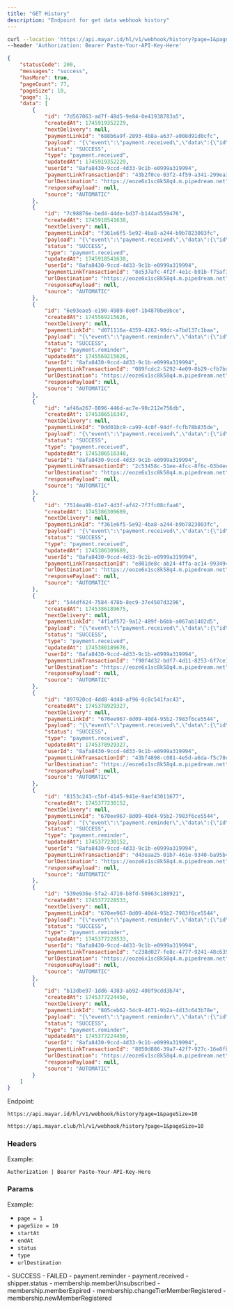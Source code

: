 ```yaml
---
title: "GET History"
description: "Endpoint for get data webhook history"
---
```


<RequestExample>

```bash Request Example
curl --location 'https://api.mayar.id/hl/v1/webhook/history?page=1&pageSize=10' \
--header 'Authorization: Bearer Paste-Your-API-Key-Here'
```

</RequestExample>

<ResponseExample>

```json Response Example 200
{
    "statusCode": 200,
    "messages": "success",
    "hasMore": true,
    "pageCount": 77,
    "pageSize": 10,
    "page": 1,
    "data": [
        {
            "id": "7d567063-ad7f-48d5-9e84-0e41938783a5",
            "createdAt": 1745919352229,
            "nextDelivery": null,
            "paymentLinkId": "688b6a9f-2893-4b8a-a637-a008d91d0cfc",
            "payload": "{\"event\":\"payment.received\",\"data\":{\"id\":\"43b2f0ce-03f2-4f59-a341-299ea3ef19b6\",\"transactionId\":\"43b2f0ce-03f2-4f59-a341-299ea3ef19b6\",\"status\":\"SUCCESS\",\"transactionStatus\":\"paid\",\"createdAt\":\"2025-04-29T09:35:43.635Z\",\"updatedAt\":\"2025-04-29T09:35:43.635Z\",\"merchantId\":\"8afa8430-9ccd-4d33-9c1b-e0999a319994\",\"merchantName\":\"Andika\",\"merchantEmail\":\"mayartesting05@gmail.com\",\"customerName\":\"ladu\",\"customerEmail\":\"ladusing@gmail.com\",\"customerMobile\":\"0888775540242\",\"amount\":0,\"isAdminFeeBorneByCustomer\":null,\"isChannelFeeBorneByCustomer\":null,\"productId\":\"688b6a9f-2893-4b8a-a637-a008d91d0cfc\",\"productName\":\"E-Book JOURNAL DESIGN OF AUTOMATIC\",\"productType\":\"ebook\",\"pixelFbp\":\"fb.1.1716364188358.1111830624\",\"pixelFbc\":null,\"qty\":1,\"couponUsed\":null,\"paymentMethod\":null}}",
            "status": "SUCCESS",
            "type": "payment.received",
            "updatedAt": 1745919352229,
            "userId": "8afa8430-9ccd-4d33-9c1b-e0999a319994",
            "paymentLinkTransactionId": "43b2f0ce-03f2-4f59-a341-299ea3ef19b6",
            "urlDestination": "https://eoze6x1sc8k58q4.m.pipedream.net",
            "responsePayload": null,
            "source": "AUTOMATIC"
        },
        {
            "id": "7c98876e-bed4-44de-bd37-b144a4559476",
            "createdAt": 1745918541638,
            "nextDelivery": null,
            "paymentLinkId": "f361e6f5-5e92-4ba8-a244-b9b7823003fc",
            "payload": "{\"event\":\"payment.received\",\"data\":{\"id\":\"8e537afc-4f2f-4e1c-b91b-f75af34bf71a\",\"transactionId\":\"8e537afc-4f2f-4e1c-b91b-f75af34bf71a\",\"status\":\"SUCCESS\",\"transactionStatus\":\"paid\",\"createdAt\":\"2025-04-29T09:22:11.239Z\",\"updatedAt\":\"2025-04-29T09:22:11.239Z\",\"merchantId\":\"8afa8430-9ccd-4d33-9c1b-e0999a319994\",\"merchantName\":\"Andika\",\"merchantEmail\":\"mayartesting05@gmail.com\",\"customerName\":\"ladu\",\"customerEmail\":\"ladusing@gmail.com\",\"customerMobile\":\"0888775540242\",\"amount\":0,\"isAdminFeeBorneByCustomer\":null,\"isChannelFeeBorneByCustomer\":null,\"productId\":\"f361e6f5-5e92-4ba8-a244-b9b7823003fc\",\"productName\":\"Test 04\",\"productType\":\"digital_product\",\"pixelFbp\":\"fb.1.1716364188358.1111830624\",\"pixelFbc\":null,\"qty\":1,\"couponUsed\":null,\"paymentMethod\":null}}",
            "status": "SUCCESS",
            "type": "payment.received",
            "updatedAt": 1745918541638,
            "userId": "8afa8430-9ccd-4d33-9c1b-e0999a319994",
            "paymentLinkTransactionId": "8e537afc-4f2f-4e1c-b91b-f75af34bf71a",
            "urlDestination": "https://eoze6x1sc8k58q4.m.pipedream.net",
            "responsePayload": null,
            "source": "AUTOMATIC"
        },
        {
            "id": "6e93eae5-e190-4989-8e0f-1b4870be9bce",
            "createdAt": 1745569215626,
            "nextDelivery": null,
            "paymentLinkId": "d071116a-4359-4262-90dc-a7bd137c1baa",
            "payload": "{\"event\":\"payment.reminder\",\"data\":{\"id\":\"089fcdc2-5292-4e09-8b29-cfb7bdde3be6\",\"transactionId\":\"089fcdc2-5292-4e09-8b29-cfb7bdde3be6\",\"status\":\"SUCCESS\",\"transactionStatus\":\"created\",\"createdAt\":\"2025-04-25T07:58:27.539Z\",\"updatedAt\":\"2025-04-25T08:00:21.672Z\",\"merchantId\":\"8afa8430-9ccd-4d33-9c1b-e0999a319994\",\"merchantEmail\":\"mayartesting05@gmail.com\",\"customerName\":\"Harus Buat auto testing\",\"customerEmail\":\"mayartesting05@gmail.com\",\"customerMobile\":\"081320547877\",\"amount\":107135,\"isAdminFeeBorneByCustomer\":true,\"isChannelFeeBorneByCustomer\":true,\"productId\":\"d071116a-4359-4262-90dc-a7bd137c1baa\",\"productName\":\"test UIUX Produk Digital\",\"productType\":\"digital_product\",\"pixelFbp\":\"fb.1.1737105110463.389414050868219356\",\"pixelFbc\":null,\"qty\":1,\"couponUsed\":null,\"paymentMethod\":\"qris\",\"paymentUrl\":\"https://andiak.myr.id/select-channel/089fcdc2-5292-4e09-8b29-cfb7bdde3be6?webhook=true\"}}",
            "status": "SUCCESS",
            "type": "payment.reminder",
            "updatedAt": 1745569215626,
            "userId": "8afa8430-9ccd-4d33-9c1b-e0999a319994",
            "paymentLinkTransactionId": "089fcdc2-5292-4e09-8b29-cfb7bdde3be6",
            "urlDestination": "https://eoze6x1sc8k58q4.m.pipedream.net",
            "responsePayload": null,
            "source": "AUTOMATIC"
        },
        {
            "id": "af46a267-8896-446d-ac7e-90c212e756db",
            "createdAt": 1745386516347,
            "nextDelivery": null,
            "paymentLinkId": "0dd01bc9-ca99-4c0f-94df-fcfb78b835de",
            "payload": "{\"event\":\"payment.received\",\"data\":{\"id\":\"2c53458c-51ee-4fcc-8f6c-03b4ee948054\",\"transactionId\":\"2c53458c-51ee-4fcc-8f6c-03b4ee948054\",\"status\":\"SUCCESS\",\"transactionStatus\":\"paid\",\"createdAt\":\"2025-04-23T05:35:05.951Z\",\"updatedAt\":\"2025-04-23T05:35:05.951Z\",\"merchantId\":\"8afa8430-9ccd-4d33-9c1b-e0999a319994\",\"merchantName\":\"Andika\",\"merchantEmail\":\"mayartesting05@gmail.com\",\"customerName\":\"Harus Buat auto testing\",\"customerEmail\":\"mayartesting05@gmail.com\",\"customerMobile\":\"081320547877\",\"amount\":0,\"isAdminFeeBorneByCustomer\":null,\"isChannelFeeBorneByCustomer\":null,\"productId\":\"0dd01bc9-ca99-4c0f-94df-fcfb78b835de\",\"productName\":\" Algoritma Pemrograman Dasar\",\"productType\":\"course\",\"pixelFbp\":\"fb.1.1737105110463.389414050868219356\",\"pixelFbc\":null,\"qty\":1,\"couponUsed\":null,\"paymentMethod\":null}}",
            "status": "SUCCESS",
            "type": "payment.received",
            "updatedAt": 1745386516348,
            "userId": "8afa8430-9ccd-4d33-9c1b-e0999a319994",
            "paymentLinkTransactionId": "2c53458c-51ee-4fcc-8f6c-03b4ee948054",
            "urlDestination": "https://eoze6x1sc8k58q4.m.pipedream.net",
            "responsePayload": null,
            "source": "AUTOMATIC"
        },
        {
            "id": "7514ea9b-61e7-4d3f-af42-7f7fc08cfaa6",
            "createdAt": 1745386309689,
            "nextDelivery": null,
            "paymentLinkId": "f361e6f5-5e92-4ba8-a244-b9b7823003fc",
            "payload": "{\"event\":\"payment.received\",\"data\":{\"id\":\"e801de8c-ab24-4ffa-ac14-99349495c325\",\"transactionId\":\"e801de8c-ab24-4ffa-ac14-99349495c325\",\"status\":\"SUCCESS\",\"transactionStatus\":\"paid\",\"createdAt\":\"2025-04-23T05:31:39.805Z\",\"updatedAt\":\"2025-04-23T05:31:39.805Z\",\"merchantId\":\"8afa8430-9ccd-4d33-9c1b-e0999a319994\",\"merchantName\":\"Andika\",\"merchantEmail\":\"mayartesting05@gmail.com\",\"customerName\":\"Harus Buat auto testing\",\"customerEmail\":\"mayartesting05@gmail.com\",\"customerMobile\":\"081320547877\",\"amount\":0,\"isAdminFeeBorneByCustomer\":null,\"isChannelFeeBorneByCustomer\":null,\"productId\":\"f361e6f5-5e92-4ba8-a244-b9b7823003fc\",\"productName\":\"Test 04\",\"productType\":\"digital_product\",\"pixelFbp\":\"fb.1.1737105110463.389414050868219356\",\"pixelFbc\":null,\"qty\":1,\"couponUsed\":null,\"paymentMethod\":null}}",
            "status": "SUCCESS",
            "type": "payment.received",
            "updatedAt": 1745386309689,
            "userId": "8afa8430-9ccd-4d33-9c1b-e0999a319994",
            "paymentLinkTransactionId": "e801de8c-ab24-4ffa-ac14-99349495c325",
            "urlDestination": "https://eoze6x1sc8k58q4.m.pipedream.net",
            "responsePayload": null,
            "source": "AUTOMATIC"
        },
        {
            "id": "544df424-7584-478b-8ec9-37e4507d3296",
            "createdAt": 1745386189675,
            "nextDelivery": null,
            "paymentLinkId": "4f1af572-9a12-489f-b6bb-a067ab1402d5",
            "payload": "{\"event\":\"payment.received\",\"data\":{\"id\":\"f90f4d32-bdf7-4d11-8253-6f7ce19e4a78\",\"transactionId\":\"f90f4d32-bdf7-4d11-8253-6f7ce19e4a78\",\"status\":\"SUCCESS\",\"transactionStatus\":\"created\",\"createdAt\":\"2025-04-23T05:28:45.172Z\",\"updatedAt\":\"2025-04-23T05:28:46.785Z\",\"merchantId\":\"8afa8430-9ccd-4d33-9c1b-e0999a319994\",\"merchantName\":\"Andika\",\"merchantEmail\":\"mayartesting05@gmail.com\",\"customerName\":\"Harus Buat auto testing\",\"customerEmail\":\"mayartesting05@gmail.com\",\"customerMobile\":\"081320547877\",\"amount\":1045,\"isAdminFeeBorneByCustomer\":true,\"isChannelFeeBorneByCustomer\":true,\"productId\":\"4f1af572-9a12-489f-b6bb-a067ab1402d5\",\"productName\":\"test UIUX Link Pembayaran\",\"productType\":\"generic_link\",\"pixelFbp\":\"fb.1.1737105110463.389414050868219356\",\"pixelFbc\":null,\"qty\":1,\"couponUsed\":null,\"paymentMethod\":\"QRIS\",\"nettAmount\":1000,\"custom_field\":[{\"name\":\"Harus Buat auto testing\",\"description\":\"Baskomg\",\"fieldType\":\"text\",\"isRequired\":false,\"key\":\"6df52b26-b018-4855-ab3d-8fdfb46861b8\",\"type\":\"string\",\"value\":\"tests\"},{\"name\":\"Harus Buat auto testing\",\"description\":\"Baskomg\",\"fieldType\":\"multipleText\",\"isRequired\":false,\"key\":\"80912ec7-e83d-46c6-afab-55ad39e88114\",\"type\":\"string\",\"value\":\"belajara\"},{\"name\":\"Harus Buat auto testing\",\"description\":\"Baskomg\",\"fieldType\":\"checkbox\",\"isRequired\":false,\"key\":\"55695415-e3bb-4127-92e0-29c7a756812d\",\"type\":\"lists\",\"value\":[{\"name\":\"Harus Buat auto testing\",\"value\":\"55695415-e3bb-4127-92e0-29c7a756812d\",\"selected\":true}]},{\"name\":\"Harus Buat auto testing\",\"description\":\"Baskomg\",\"fieldType\":\"textNumber\",\"isRequired\":false,\"key\":\"ddcd3c04-928e-4dd2-b011-5d5919a622e3\",\"type\":\"number\",\"value\":\"1232\"},{\"name\":\"Harus Buat auto testing\",\"description\":\"Baskomg\",\"fieldType\":\"date\",\"isRequired\":false,\"key\":\"fffe0331-8813-4e63-9802-8a3fab49368d\",\"type\":\"datetime\",\"value\":\"2025-04-25T17:00:00.000Z\"},{\"name\":\"Harus Buat auto testing\",\"description\":\"Baskomg\",\"fieldType\":\"select\",\"isRequired\":false,\"key\":\"0922d967-5635-43ce-855e-cb66e375047e\",\"type\":\"lists\",\"value\":[{\"name\":\"ddfdf\",\"value\":\"ddfdf\",\"key\":\"9f66d951-b773-4992-bccd-03586ffb865d\",\"selected\":false},{\"name\":\"perempuan\",\"value\":\"perempuan\",\"key\":\"51f180ec-70be-4588-83ba-f3faca6deea1\",\"selected\":false},{\"name\":\"laki\",\"value\":\"laki\",\"key\":\"c25f5360-c3e8-47d7-940c-d2f60d788225\",\"selected\":true}],\"selectedValue\":{\"name\":\"laki\",\"value\":\"laki\",\"key\":\"c25f5360-c3e8-47d7-940c-d2f60d788225\",\"selected\":true}},{\"name\":\"Harus Buat auto testing\",\"description\":\"Baskomg\",\"fieldType\":\"url\",\"isRequired\":false,\"key\":\"a598d6d6-e39c-4f30-8755-62141567c848\",\"type\":\"url\",\"value\":\"https://andiak.myr.id/pl/test-uiux-55576\"}]}}",
            "status": "SUCCESS",
            "type": "payment.received",
            "updatedAt": 1745386189676,
            "userId": "8afa8430-9ccd-4d33-9c1b-e0999a319994",
            "paymentLinkTransactionId": "f90f4d32-bdf7-4d11-8253-6f7ce19e4a78",
            "urlDestination": "https://eoze6x1sc8k58q4.m.pipedream.net",
            "responsePayload": null,
            "source": "AUTOMATIC"
        },
        {
            "id": "897920cd-4dd8-4d40-af96-0c8c541fac43",
            "createdAt": 1745378929327,
            "nextDelivery": null,
            "paymentLinkId": "670ee967-8d09-40d4-95b2-7983f6ce5544",
            "payload": "{\"event\":\"payment.received\",\"data\":{\"id\":\"43bf4898-c081-4e5d-a6da-f5c78ec46486\",\"transactionId\":\"43bf4898-c081-4e5d-a6da-f5c78ec46486\",\"status\":\"SUCCESS\",\"transactionStatus\":\"paid\",\"createdAt\":\"2025-04-23T03:28:39.894Z\",\"updatedAt\":\"2025-04-23T03:28:39.895Z\",\"merchantId\":\"8afa8430-9ccd-4d33-9c1b-e0999a319994\",\"merchantName\":\"Andika\",\"merchantEmail\":\"mayartesting05@gmail.com\",\"customerName\":\"Aldoghandika\",\"customerEmail\":\"aldobaik18@gmail.com\",\"customerMobile\":\"0877828291999\",\"amount\":0,\"isAdminFeeBorneByCustomer\":null,\"isChannelFeeBorneByCustomer\":null,\"productId\":\"670ee967-8d09-40d4-95b2-7983f6ce5544\",\"productName\":\"test UIUX Membership\",\"productType\":\"membership\",\"pixelFbp\":\"fb.1.1737105110463.389414050868219356\",\"pixelFbc\":null,\"qty\":1,\"couponUsed\":null,\"paymentMethod\":null,\"membershipTier\":{\"id\":\"3a57c51e-48d8-4051-9651-6eff0a5eae24\",\"createdAt\":1738212685739,\"paymentAtStart\":true,\"paymentLinkId\":\"670ee967-8d09-40d4-95b2-7983f6ce5544\",\"updatedAt\":1738212685739,\"gracePeriodInDays\":0,\"isTrialAvailable\":true,\"finishMembershipAt\":null,\"name\":\"test UIUX 3\",\"notes\":\"Lorem ipsum dolor sit amet consectetur adipiscing, elit posuere euismod nascetur purus morbi, nam commodo fames sociis non. Litora aliquam imperdiet vulputate iaculis quisque eleifend nam lectus eget facilisi maecenas ullamcorper, sed malesuada nisi est sollicitudin magnis aptent blandit lacus donec. Sed placerat volutpat natoque ullamcorper cubilia senectus, elementum nisi tristique venenatis himenaeos metus felis, faucibus scelerisque cras arcu pretium. Nisl tincidunt nullam imperdiet scelerisque condimentum lectus inceptos, risus suspendisse purus sociosqu hendrerit consequat arcu neque, erat urna donec nunc dapibus maecenas. Nostra id pellentesque bibendum porttitor cubilia etiam luctus platea nec, porta magnis tortor fringilla venenatis conubia enim nisi, dictumst habitasse eros integer dictum praesent accumsan euismod.  \",\"limit\":null},\"membershipCustomer\":{\"id\":\"3d22701d-0811-406e-b289-f7c92ce04a89\",\"isInTrial\":true,\"expiredAt\":1747970919291,\"status\":\"active\",\"isLifetimePeriod\":null,\"nextPayment\":1747970919291,\"monthlyPaymentPeriod\":null,\"membershipTierId\":\"3a57c51e-48d8-4051-9651-6eff0a5eae24\",\"isAlreadyUsedTrial\":null}}}",
            "status": "SUCCESS",
            "type": "payment.received",
            "updatedAt": 1745378929327,
            "userId": "8afa8430-9ccd-4d33-9c1b-e0999a319994",
            "paymentLinkTransactionId": "43bf4898-c081-4e5d-a6da-f5c78ec46486",
            "urlDestination": "https://eoze6x1sc8k58q4.m.pipedream.net",
            "responsePayload": null,
            "source": "AUTOMATIC"
        },
        {
            "id": "8153c243-c5bf-4145-941e-9aef43011677",
            "createdAt": 1745377230152,
            "nextDelivery": null,
            "paymentLinkId": "670ee967-8d09-40d4-95b2-7983f6ce5544",
            "payload": "{\"event\":\"payment.reminder\",\"data\":{\"id\":\"d43eaa25-01b7-461e-9340-ba95b453cb84\",\"transactionId\":\"d43eaa25-01b7-461e-9340-ba95b453cb84\",\"status\":\"SUCCESS\",\"transactionStatus\":\"created\",\"createdAt\":\"2025-04-23T02:31:30.865Z\",\"updatedAt\":\"2025-04-23T02:35:31.483Z\",\"merchantId\":\"8afa8430-9ccd-4d33-9c1b-e0999a319994\",\"merchantEmail\":\"mayartesting05@gmail.com\",\"customerName\":\"ali kusnadi\",\"customerEmail\":\"kugutsu.hiruko@gmail.com\",\"customerMobile\":\"6285797522261\",\"amount\":33000,\"isAdminFeeBorneByCustomer\":false,\"isChannelFeeBorneByCustomer\":false,\"productId\":\"670ee967-8d09-40d4-95b2-7983f6ce5544\",\"productName\":\"test UIUX Membership\",\"productType\":\"membership\",\"pixelFbp\":\"fb.1.1745375116069.518591344665233937\",\"pixelFbc\":null,\"qty\":1,\"couponUsed\":null,\"paymentMethod\":null,\"paymentUrl\":\"https://andiak.myr.id/plt/d43eaa25-01b7-461e-9340-ba95b453cb84?webhook=true\"}}",
            "status": "SUCCESS",
            "type": "payment.reminder",
            "updatedAt": 1745377230152,
            "userId": "8afa8430-9ccd-4d33-9c1b-e0999a319994",
            "paymentLinkTransactionId": "d43eaa25-01b7-461e-9340-ba95b453cb84",
            "urlDestination": "https://eoze6x1sc8k58q4.m.pipedream.net",
            "responsePayload": null,
            "source": "AUTOMATIC"
        },
        {
            "id": "539e936e-5fa2-4710-b8fd-50863c188921",
            "createdAt": 1745377228533,
            "nextDelivery": null,
            "paymentLinkId": "670ee967-8d09-40d4-95b2-7983f6ce5544",
            "payload": "{\"event\":\"payment.reminder\",\"data\":{\"id\":\"c238d027-fe8c-4777-9241-48c635b66597\",\"transactionId\":\"c238d027-fe8c-4777-9241-48c635b66597\",\"status\":\"SUCCESS\",\"transactionStatus\":\"created\",\"createdAt\":\"2025-04-23T02:26:35.509Z\",\"updatedAt\":\"2025-04-23T02:30:24.027Z\",\"merchantId\":\"8afa8430-9ccd-4d33-9c1b-e0999a319994\",\"merchantEmail\":\"mayartesting05@gmail.com\",\"customerName\":\"ali kusnadi\",\"customerEmail\":\"kugutsu.hiruko@gmail.com\",\"customerMobile\":\"6285797522261\",\"amount\":13782,\"isAdminFeeBorneByCustomer\":true,\"isChannelFeeBorneByCustomer\":true,\"productId\":\"670ee967-8d09-40d4-95b2-7983f6ce5544\",\"productName\":\"test UIUX Membership\",\"productType\":\"membership\",\"pixelFbp\":\"fb.1.1745375116069.518591344665233937\",\"pixelFbc\":null,\"qty\":1,\"couponUsed\":null,\"paymentMethod\":\"qris\",\"paymentUrl\":\"https://andiak.myr.id/select-channel/c238d027-fe8c-4777-9241-48c635b66597?webhook=true\"}}",
            "status": "SUCCESS",
            "type": "payment.reminder",
            "updatedAt": 1745377228533,
            "userId": "8afa8430-9ccd-4d33-9c1b-e0999a319994",
            "paymentLinkTransactionId": "c238d027-fe8c-4777-9241-48c635b66597",
            "urlDestination": "https://eoze6x1sc8k58q4.m.pipedream.net",
            "responsePayload": null,
            "source": "AUTOMATIC"
        },
        {
            "id": "b13dbe97-1dd6-4383-ab92-400f9cdd3b74",
            "createdAt": 1745377224450,
            "nextDelivery": null,
            "paymentLinkId": "805ceb62-54c9-4671-9b2a-4d13c643b78e",
            "payload": "{\"event\":\"payment.reminder\",\"data\":{\"id\":\"8850d886-39a7-42f7-927c-16e8fb346d16\",\"transactionId\":\"8850d886-39a7-42f7-927c-16e8fb346d16\",\"status\":\"SUCCESS\",\"transactionStatus\":\"created\",\"createdAt\":\"2025-04-23T02:30:29.693Z\",\"updatedAt\":\"2025-04-23T02:35:31.235Z\",\"merchantId\":\"8afa8430-9ccd-4d33-9c1b-e0999a319994\",\"merchantEmail\":\"mayartesting05@gmail.com\",\"customerName\":\"Firzha Ardhia Ramadhan\",\"customerEmail\":\"zhaardhiatesting@gmail.com\",\"customerMobile\":\"08551498798\",\"amount\":1073,\"isAdminFeeBorneByCustomer\":true,\"isChannelFeeBorneByCustomer\":true,\"productId\":\"805ceb62-54c9-4671-9b2a-4d13c643b78e\",\"productName\":\"test UIUX Audiobook\",\"productType\":\"audiobook\",\"pixelFbp\":\"fb.1.1721824347392.952216048745555286\",\"pixelFbc\":null,\"qty\":1,\"couponUsed\":null,\"paymentMethod\":\"qris\",\"paymentUrl\":\"https://andiak.myr.id/select-channel/8850d886-39a7-42f7-927c-16e8fb346d16?webhook=true\"}}",
            "status": "SUCCESS",
            "type": "payment.reminder",
            "updatedAt": 1745377224450,
            "userId": "8afa8430-9ccd-4d33-9c1b-e0999a319994",
            "paymentLinkTransactionId": "8850d886-39a7-42f7-927c-16e8fb346d16",
            "urlDestination": "https://eoze6x1sc8k58q4.m.pipedream.net",
            "responsePayload": null,
            "source": "AUTOMATIC"
        }
    ]
}
```

</ResponseExample>

Endpoint:

<CodeGroup>

```Production Production
https://api.mayar.id/hl/v1/webhook/history?page=1&pageSize=10
```


```Sandbox Sandbox
https://api.mayar.club/hl/v1/webhook/history?page=1&pageSize=10
```

</CodeGroup>

### Headers

<ResponseField name="Authorization" type="string" required>
  Example:

  `Authorization | Bearer Paste-Your-API-Key-Here`
</ResponseField>

### Params

<ParamField path="param" type="string" required>
  Example:

  - `page = 1`
  - `pageSize = 10`
  - `startAt`
  - `endAt`
  - `status`
  - `type`
  - `urlDestination`
</ParamField>

<Tabs>
  <Tab title="List of status">
    - SUCCESS
    - FAILED
  </Tab>
  <Tab title="List of type">
    - payment.reminder
    - payment.received
    - shipper.status
    - membership.memberUnsubscribed
    - membership.memberExpired
    - membership.changeTierMemberRegistered
    - membership.newMemberRegistered
  </Tab>
</Tabs>